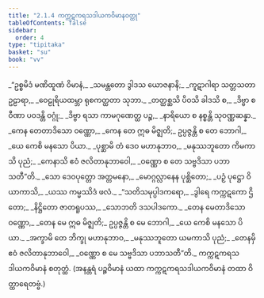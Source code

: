 ```yaml
---
title: "2.1.4 ကက္ကဋကရသဒါယကဝိမာနဝတ္ထု"
tableOfContents: false
sidebar:
  order: 4
type: "tipitaka"
basket: "su"
book: "vv"
---
```



<DynamicBreadcrumb />

<Division number="910" book="vv" e="ch" v="19" p="80">

<Paragraph number="756" type="verses" book="vv">
_“ဥစ္စမိဒံ မဏိထူဏံ ဝိမာနံ,_  
_သမန္တတော ဒွါဒသ ယောဇနာနိ;_  
_ကူဋာဂါရာ သတ္တသတာ ဥဠာရာ,_  
_ဝေဠုရိယထမ္ဘာ ရုစကတ္ထတာ သုဘာ._  

</Paragraph>

</Division>
<Division number="911" book="vv" e="ch" v="19" p="80">

<Paragraph number="757" type="verses" book="vv">
_တတ္ထစ္ဆသိ ပိဝသိ ခါဒသိ စ,_  
_ဒိဗ္ဗာ စ ဝီဏာ ပဝဒန္တိ ဝဂ္ဂုံ;_  
_ဒိဗ္ဗာ ရသာ ကာမဂုဏေတ္ထ ပဉ္စ,_  
_နာရိယော စ နစ္စန္တိ သုဝဏ္ဏဆန္နာ._  

</Paragraph>

</Division>
<Division number="912" book="vv" e="ch" v="19" p="80">

<Paragraph number="758" type="verses" book="vv">
_ကေန တေတာဒိသော ဝဏ္ဏော,_  
_ကေန တေ ဣဓ မိဇ္ဈတိ;_  
ဥပ္ပဇ္ဇန္တိ စ တေ ဘောဂါ,_  
_ယေ ကေစိ မနသော ပိယာ._  

</Paragraph>

</Division>
<Division number="913" book="vv" e="ch" v="19" p="80">

<Paragraph number="759" type="verses" book="vv">
_ပုစ္ဆာမိ တံ ဒေဝ မဟာနုဘာဝ,_  
_မနုဿဘူတော ကိမကာသိ ပုညံ;_  
_ကေနာသိ ဧဝံ ဇလိတာနုဘာဝေါ,_  
_ဝဏ္ဏော စ တေ သဗ္ဗဒိသာ ပဘာသတီ”တိ._  

</Paragraph>

</Division>
<Division number="914" book="vv" e="ch" v="19" p="80">

<Paragraph number="760" type="verses" book="vv">
_သော ဒေဝပုတ္တော အတ္တမနော,_  
_မောဂ္ဂလ္လာနေန ပုစ္ဆိတော;_  
_ပဉှံ ပုဋ္ဌော ဝိယာကာသိ,_  
_ယဿ ကမ္မဿိဒံ ဖလံ._  

</Paragraph>

</Division>
<Division number="915" book="vv" e="ch" v="19" p="80">

<Paragraph number="761" type="verses" book="vv">
_“သတိသမုပ္ပါဒကရော,_  
_ဒွါရေ ကက္ကဋကော ဌိတော;_  
_နိဋ္ဌိတော ဇာတရူပဿ,_  
_သောဘတိ ဒသပါဒကော._  

</Paragraph>

</Division>
<Division number="916" book="vv" e="ch" v="19" p="81">

<Paragraph number="762" type="verses" book="vv">
_တေန မေတာဒိသော ဝဏ္ဏော,_  
_တေန မေ ဣဓ မိဇ္ဈတိ;_  
ဥပ္ပဇ္ဇန္တိ စ မေ ဘောဂါ,_  
_ယေ ကေစိ မနသော ပိယာ._  

</Paragraph>

</Division>
<Division number="917" book="vv" e="ch" v="19" p="81">

<Paragraph number="763" type="verses" book="vv">
_အက္ခာမိ တေ ဘိက္ခု မဟာနုဘာဝ,_  
_မနုဿဘူတော ယမကာသိ ပုညံ;_  
_တေနမှိ ဧဝံ ဇလိတာနုဘာဝေါ,_  
_ဝဏ္ဏော စ မေ သဗ္ဗဒိသာ ပဘာသတီ”တိ._  


</Paragraph>
</Division>

<Paragraph number="764" type="center" book="vv">
ကက္ကဋကရသဒါယကဝိမာနံ စတုတ္ထံ.


</Paragraph>

<Paragraph number="765" type="center" book="vv">
(အနန္တရံ ပဉ္စဝိမာနံ ယထာ ကက္ကဋကရသဒါယကဝိမာနံ တထာ ဝိတ္ထာရေတဗ္ဗံ.)
</Paragraph>